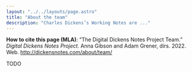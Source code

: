 ```yaml
---
layout: "../../layouts/page.astro"
title: "About the team"
description: "Charles Dickens’s Working Notes are ..."
---
```


**How to cite this page (MLA)**: “The Digital Dickens Notes Project Team.” _Digital Dickens Notes Project._ Anna Gibson and Adam Grener, dirs. 2022. Web. http://dickensnotes.com/about/team/

TODO
